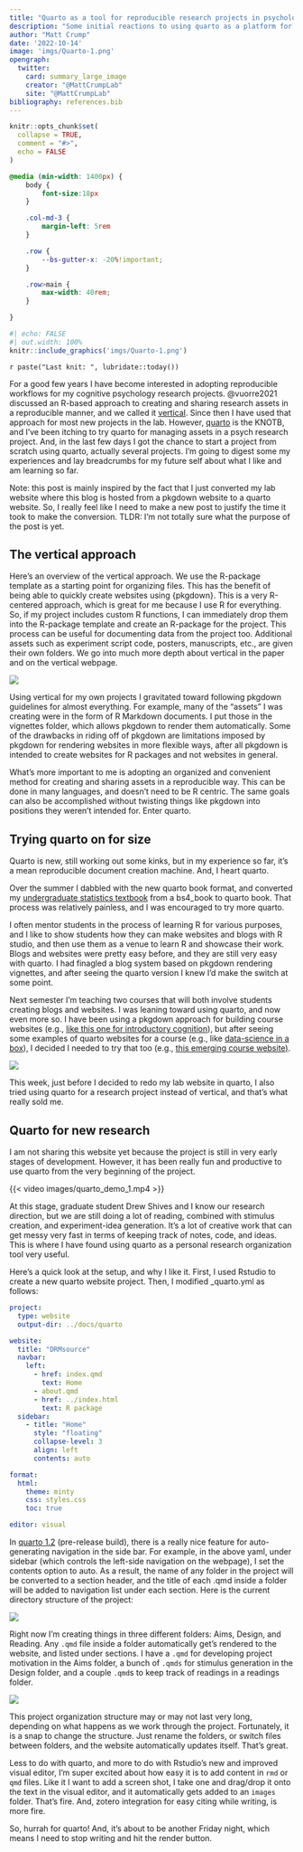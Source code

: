 ```yaml
---
title: "Quarto as a tool for reproducible research projects in psychology"
description: "Some initial reactions to using quarto as a platform for creating and communicating reproducible research projects in psychology."
author: "Matt Crump"
date: '2022-10-14'
image: 'imgs/Quarto-1.png'
opengraph:
  twitter:
    card: summary_large_image
    creator: "@MattCrumpLab"
    site: "@MattCrumpLab"
bibliography: references.bib
---
```


```r
knitr::opts_chunk$set(
  collapse = TRUE,
  comment = "#>",
  echo = FALSE
)
```

```css
@media (min-width: 1400px) {
    body {
        font-size:18px
    }

    .col-md-3 {
        margin-left: 5rem
    }

    .row {
        --bs-gutter-x: -20%!important;
    }

    .row>main {
        max-width: 40rem;
    }

}

```

```r
#| echo: FALSE
#| out.width: 100%
knitr::include_graphics('imgs/Quarto-1.png')
```

`r paste("Last knit: ", lubridate::today())`

For a good few years I have become interested in adopting reproducible workflows for my cognitive psychology research projects. @vuorre2021 discussed an R-based approach to creating and sharing research assets in a reproducible manner, and we called it [vertical](https://crumplab.com/vertical/). Since then I have used that approach for most new projects in the lab. However, [quarto](https://quarto.org) is the KNOTB, and I've been itching to try quarto for managing assets in a psych research project. And, in the last few days I got the chance to start a project from scratch using quarto, actually several projects. I'm going to digest some my experiences and lay breadcrumbs for my future self about what I like and am learning so far.

::: callout-note
Note: this post is mainly inspired by the fact that I just converted my lab website where this blog is hosted from a pkgdown website to a quarto website. So, I really feel like I need to make a new post to justify the time it took to make the conversion. TLDR: I'm not totally sure what the purpose of the post is yet.
:::

## The vertical approach

Here's an overview of the vertical approach. We use the R-package template as a starting point for organizing files. This has the benefit of being able to quickly create websites using {pkgdown}. This is a very R-centered approach, which is great for me because I use R for everything. So, if my project includes custom R functions, I can immediately drop them into the R-package template and create an R-package for the project. This process can be useful for documenting data from the project too. Additional assets such as experiment script code, posters, manuscripts, etc., are given their own folders. We go into much more depth about vertical in the paper and on the vertical webpage.

![](https://crumplab.com/vertical/reference/figures/vertical-project.png)

Using vertical for my own projects I gravitated toward following pkgdown guidelines for almost everything. For example, many of the "assets" I was creating were in the form of R Markdown documents. I put those in the vignettes folder, which allows pkgdown to render them automatically. Some of the drawbacks in riding off of pkgdown are limitations imposed by pkgdown for rendering websites in more flexible ways, after all pkgdown is intended to create websites for R packages and not websites in general.

What's more important to me is adopting an organized and convenient method for creating and sharing assets in a reproducible way. This can be done in many languages, and doesn't need to be R centric. The same goals can also be accomplished without twisting things like pkgdown into positions they weren't intended for. Enter quarto.

## Trying quarto on for size

Quarto is new, still working out some kinks, but in my experience so far, it's a mean reproducible document creation machine. And, I heart quarto.

Over the summer I dabbled with the new quarto book format, and converted my [undergraduate statistics textbook](https://crumplab.com/statistics) from a bs4_book to quarto book. That process was relatively painless, and I was encouraged to try more quarto.

I often mentor students in the process of learning R for various purposes, and I like to show students how they can make websites and blogs with R studio, and then use them as a venue to learn R and showcase their work. Blogs and websites were pretty easy before, and they are still very easy with quarto. I had finagled a blog system based on pkgdown rendering vignettes, and after seeing the quarto version I knew I'd make the switch at some point.

Next semester I'm teaching two courses that will both involve students creating blogs and websites. I was leaning toward using quarto, and now even more so. I have been using a pkgdown approach for building course websites (e.g., [like this one for introductory cognition](https://crumplab.com/cognition)), but after seeing some examples of quarto websites for a course (e.g., like [data-science in a box](https://datasciencebox.org)), I decided I needed to try that too (e.g., [this emerging course website)](https://crumplab.com/peopleofnyc/).

![](images/Screen%20Shot%202022-10-14%20at%202.40.43%20PM.png)

This week, just before I decided to redo my lab website in quarto, I also tried using quarto for a research project instead of vertical, and that's what really sold me.

## Quarto for new research

I am not sharing this website yet because the project is still in very early stages of development. However, it has been really fun and productive to use quarto from the very beginning of the project.

{{< video images/quarto_demo_1.mp4 >}}

At this stage, graduate student Drew Shives and I know our research direction, but we are still doing a lot of reading, combined with stimulus creation, and experiment-idea generation. It's a lot of creative work that can get messy very fast in terms of keeping track of notes, code, and ideas. This is where I have found using quarto as a personal research organization tool very useful.

Here's a quick look at the setup, and why I like it. First, I used Rstudio to create a new quarto website project. Then, I modified \_quarto.yml as follows:

``` yaml
project:
  type: website
  output-dir: ../docs/quarto

website:
  title: "DRMsource"
  navbar:
    left:
      - href: index.qmd
        text: Home
      - about.qmd
      - href: ../index.html
        text: R package
  sidebar:
    - title: "Home"
      style: "floating"
      collapse-level: 3
      align: left
      contents: auto

format:
  html:
    theme: minty
    css: styles.css
    toc: true

editor: visual
```

In [quarto 1.2](https://quarto.org/docs/download/prerelease.html) (pre-release build), there is a really nice feature for auto-generating navigation in the side bar. For example, in the above yaml, under sidebar (which controls the left-side navigation on the webpage), I set the contents option to auto. As a result, the name of any folder in the project will be converted to a section header, and the title of each .qmd inside a folder will be added to navigation list under each section. Here is the current directory structure of the project:

![](images/Screen%20Shot%202022-10-14%20at%203.10.24%20PM.png)

Right now I'm creating things in three different folders: Aims, Design, and Reading. Any `.qmd` file inside a folder automatically get's rendered to the website, and listed under sections. I have a `.qmd` for developing project motivation in the Aims folder, a bunch of `.qmds` for stimulus generation in the Design folder, and a couple `.qmd`s to keep track of readings in a readings folder.

![](images/Screen%20Shot%202022-10-14%20at%204.09.42%20PM.png)

This project organization structure may or may not last very long, depending on what happens as we work through the project. Fortunately, it is a snap to change the structure. Just rename the folders, or switch files between folders, and the website automatically updates itself. That's great.

Less to do with quarto, and more to do with Rstudio's new and improved visual editor, I'm super excited about how easy it is to add content in `rmd` or `qmd` files. Like it I want to add a screen shot, I take one and drag/drop it onto the text in the visual editor, and it automatically gets added to an `images` folder. That's fire. And, zotero integration for easy citing while writing, is more fire.

So, hurrah for quarto! And, it's about to be another Friday night, which means I need to stop writing and hit the render button.
